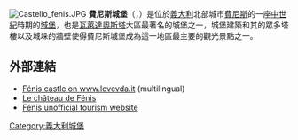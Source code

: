 [[File:Castello_fenis.JPG|thumb]]
'''費尼斯城堡'''（{{lang-it|Castello di Fénis}}，{{lang-fr|Château de Fénis}}）是位於[[義大利|義大利]]北部城市[[費尼斯|費尼斯]]的一座[[中世紀|中世紀]]時期的[[城堡|城堡]]，也是[[瓦萊達奧斯塔|瓦萊達奧斯塔]]大區最著名的城堡之一，城堡建築和其的眾多塔樓以及城垛的牆壁使得費尼斯城堡成為這一地區最主要的觀光景點之一。

==外部連結==
*[http://www.lovevda.it/turismo/scopri/cultura/castelli/fenis_e.asp?tipo=scheda&pk=979&nomesch=sch_Patrimonio Fénis castle on www.lovevda.it] {{Wayback|url=http://www.lovevda.it/turismo/scopri/cultura/castelli/fenis_e.asp?tipo=scheda&pk=979&nomesch=sch_Patrimonio |date=20141022135359 }} (multilingual)
*[https://web.archive.org/web/20131105183542/http://www.regione.vda.it/cultura/patrimonio/castelli/castello_fenis/default_f.asp Le château de Fénis] {{fr icon}} {{it icon}}
*[http://www.fenisweb.it/index.php?option=com_content&view=article&id=50&Itemid=144&lang=en Fénis unofficial tourism website] {{Wayback|url=http://www.fenisweb.it/index.php?option=com_content&view=article&id=50&Itemid=144&lang=en |date=20200724190154 }} {{en icon}} {{fr icon}} {{it icon}}

[[Category:義大利城堡|Category:義大利城堡]]